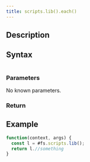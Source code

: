 ```yaml
---
title: scripts.lib().each()
---
```


## Description

## Syntax

```js

```

### Parameters

No known parameters.

### Return

## Example

```js
function(context, args) {
  const l = #fs.scripts.lib();
  return l.//something
}
```
